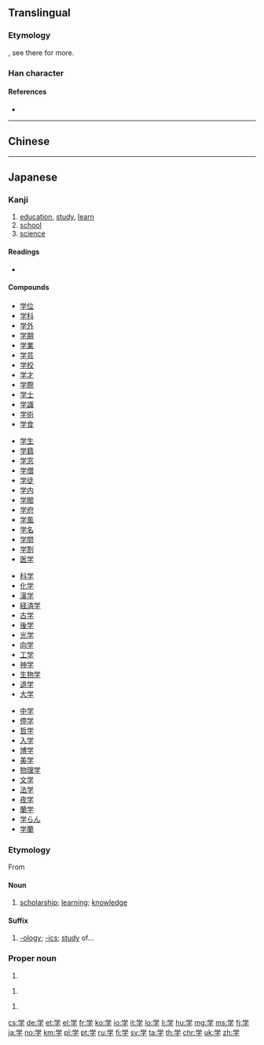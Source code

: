 {{character info/new}}
{{also|學}}

==Translingual==
{{stroke order|type=animate}}
{{ja-forms|学|学|[[學]]}}

===Etymology===
{{Han simp|學|f=𦥯|t=&nbsp;}}, see there for more.

===Han character===
{{Han char|rn=39|rad=子|as=05|sn=8|four=|canj=FBND|ids=⿳⺍冖子}}

====References====
* {{Han ref|kx=0279.121|dkj=06974|dj=0548.060|hdz=21014.030|uh=5B66|ud=23398}}

----

==Chinese==
{{zh-see|學}}

----

==Japanese==
{{ja-kanji forms|学|學}}

===Kanji===
{{ja-kanji|grade=1|rs=子05|style=s|kyu=學}}

# [[education]], [[study]], [[learn]]
# [[school]]
# [[science]]

====Readings====
* {{ja-readings
|goon=[[がく]] (gaku)
|kanon=[[がく]] (gaku)
|kun=[[まなぶ]] ([[学ぶ]], manabu)}}

====Compounds====
{{top4}}
* [[学位]]
* [[学科]]
* [[学外]]
* [[学期]]
* [[学業]]
* [[学芸]]
* [[学校]]
* [[学才]]
* [[学際]]
* [[学士]]
* [[学識]]
* [[学術]]
* [[学食]]
{{mid4}}
* [[学生]]
* [[学籍]]
* [[学窓]]
* [[学僧]]
* [[学徒]]
* [[学内]]
* [[学閥]]
* [[学府]]
* [[学風]]
* [[学名]]
* [[学問]]
* [[学割]]
* [[医学]]
{{mid4}}
* [[科学]]
* [[化学]]
* [[漢学]]
* [[経済学]]
* [[古学]]
* [[後学]]
* [[光学]]
* [[向学]]
* [[工学]]
* [[神学]]
* [[生物学]]
* [[退学]]
* [[大学]]
{{mid4}}
* [[中学]]
* [[停学]]
* [[哲学]]
* [[入学]]
* [[博学]]
* [[美学]]
* [[物理学]]
* [[文学]]
* [[法学]]
* [[夜学]]
* [[蘭学]]
* [[学らん]]
* [[学蘭]]
{{bottom}}

===Etymology===
From {{etyl|ltc|ja|sort=がく}} {{m|zh|學|tr=hæwk||}}
====Noun====
{{ja-noun|がく|kyu=學}}

# [[scholarship]]; [[learning]]; [[knowledge]]

====Suffix====
{{ja-pos|suffix|がく}}

# [[-ology]]; [[-ics]]; [[study]] of...

===Proper noun===
{{ja-pos|さとる|proper}}

# {{given name|male|lang=ja}}

{{ja-pos|まなぶ|proper}}

# {{given name|male|lang=ja}}

{{ja-pos|まこと|proper}}

# {{given name|male|lang=ja|sort=まこと}}

[[cs:学]]
[[de:学]]
[[et:学]]
[[el:学]]
[[fr:学]]
[[ko:学]]
[[io:学]]
[[it:学]]
[[lo:学]]
[[li:学]]
[[hu:学]]
[[mg:学]]
[[ms:学]]
[[fj:学]]
[[ja:学]]
[[no:学]]
[[km:学]]
[[pl:学]]
[[pt:学]]
[[ru:学]]
[[fi:学]]
[[sv:学]]
[[ta:学]]
[[th:学]]
[[chr:学]]
[[uk:学]]
[[zh:学]]